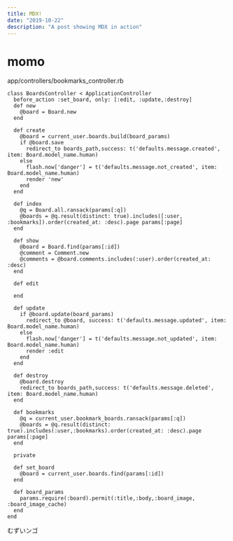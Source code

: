 ```yaml
---
title: MDX!
date: "2019-10-22"
description: "A post showing MDX in action"
---
```


# momo

<div class="gatsby-code-title">
  <span>app/controllers/bookmarks_controller.rb</span>
</div>

```ruby{numberLines:true}
class BoardsController < ApplicationController
  before_action :set_board, only: [:edit, :update,:destroy]
  def new
    @board = Board.new
  end

  def create
    @board = current_user.boards.build(board_params)
    if @board.save
      redirect_to boards_path,success: t('defaults.message.created', item: Board.model_name.human)
    else
      flash.now['danger'] = t('defaults.message.not_created', item: Board.model_name.human)
      render 'new'
    end
  end

  def index
    @q = Board.all.ransack(params[:q])
    @boards = @q.result(distinct: true).includes([:user, :bookmarks]).order(created_at: :desc).page params[:page]
  end

  def show
    @board = Board.find(params[:id])
    @comment = Comment.new
    @comments = @board.comments.includes(:user).order(created_at: :desc)
  end

  def edit

  end

  def update
    if @board.update(board_params)
      redirect_to @board, success: t('defaults.message.updated', item: Board.model_name.human)
    else
      flash.now['danger'] = t('defaults.message.not_updated', item: Board.model_name.human)
      render :edit
    end
  end

  def destroy
    @board.destroy
    redirect_to boards_path,success: t('defaults.message.deleted', item: Board.model_name.human)
  end

  def bookmarks
    @q = current_user.bookmark_boards.ransack(params[:q])
    @boards = @q.result(distinct: true).includes(:user,:bookmarks).order(created_at: :desc).page params[:page]
  end

  private

  def set_board
    @board = current_user.boards.find(params[:id])
  end

  def board_params
    params.require(:board).permit(:title,:body,:board_image, :board_image_cache)
  end
end
```

むずいンゴ

```

```
